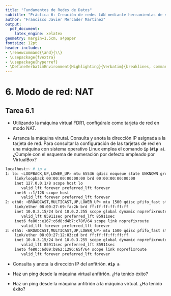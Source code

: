```yaml
---
title: "Fundamentos de Redes de Datos"
subtitle: "Práctica 6: Creación de redes LAN mediante herramientas de virtualización - Maquinas Virtuales"
author: "Francisco Javier Mercader Martínez"
output: 
  pdf_document:
    latex_engine: xelatex
geometry: margin=1.5cm, a4paper
fontsize: 12pt
header-includes:
- \renewcommand{\and}{\\}
- \usepackage{fvextra}
- \usepackage{hyperref}
- \DefineVerbatimEnvironment{Highlighting}{Verbatim}{breaklines, commandchars=\\\{\}}
---
```


# 6. Modo de red: NAT
## Tarea 6.1
- Utilizando la máquina virtual FDR1, configúrale como tarjeta de red \underline{el segundo adaptado} en modo NAT.

- Arranca la máquina virutal. Consulta y anota la dirección IP asignada a la tarjeta de red. Para consultar la configuración de las tarjetas de red en una máquina con sistema operativo Linux emplea el comando **`ip`** (**`#ip a`**). ¿Cumple con el esquema de numeración por defecto empleado por VirtualBox?


```bash
localhost:~ # ip a
1: lo: <LOOPBACK,UP,LOWER_UP> mtu 65536 qdisc noqueue state UNKNOWN group default qlen 1000
    link/loopback 00:00:00:00:00:00 brd 00:00:00:00:00:00
    inet 127.0.0.1/8 scope host lo
       valid_lft forever preferred_lft forever
    inet6 ::1/128 scope host 
       valid_lft forever preferred_lft forever
2: eth0: <BROADCAST,MULTICAST,UP,LOWER_UP> mtu 1500 qdisc pfifo_fast state UP group default qlen 1000
    link/ether 08:00:27:69:fa:2b brd ff:ff:ff:ff:ff:ff
    inet 10.0.2.15/24 brd 10.0.2.255 scope global dynamic noprefixroute eth0
       valid_lft 85911sec preferred_lft 85911sec
    inet6 fe80::e167:c6d8:d4b7:c78f/64 scope link noprefixroute 
       valid_lft forever preferred_lft forever
3: eth5: <BROADCAST,MULTICAST,UP,LOWER_UP> mtu 1500 qdisc pfifo_fast state UP group default qlen 1000
    link/ether 08:00:27:12:03:cd brd ff:ff:ff:ff:ff:ff
    inet 10.0.3.15/24 brd 10.0.3.255 scope global dynamic noprefixroute eth5
       valid_lft 85911sec preferred_lft 85911sec
    inet6 fe80::6d09:b862:1296:65f/64 scope link noprefixroute 
       valid_lft forever preferred_lft forever
```

- Consulta y anota la dirección IP del anfitrión. **`#ip a`**

- Haz un ping desde la máquina virtual anfitrión. ¿Ha tenido éxito?

- Haz un ping desde la máquina anfitrión a la máquina virtual. ¿Ha tenido éxito?
